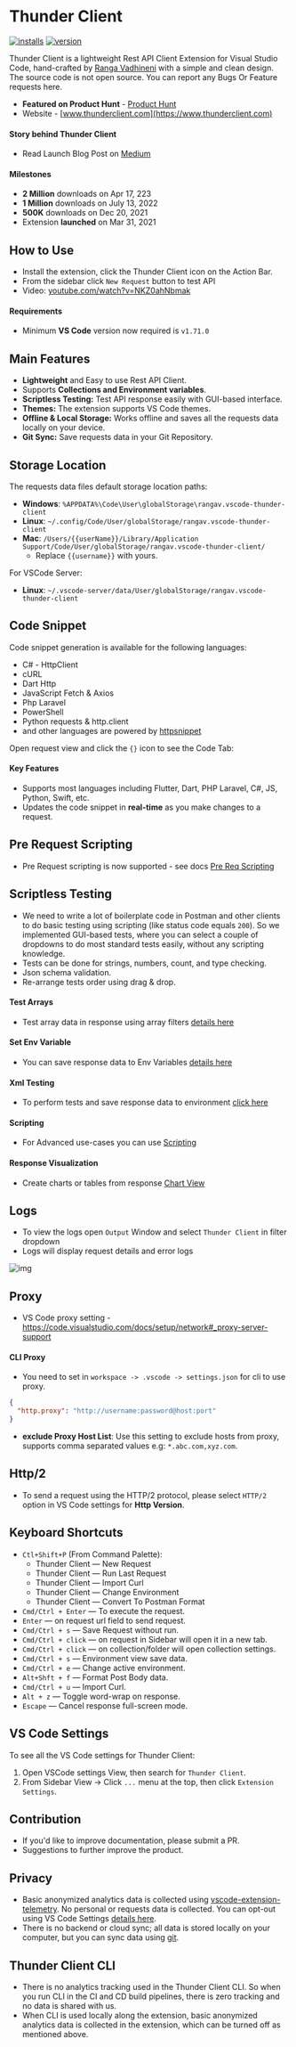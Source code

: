 # Thunder Client

[![installs](https://img.shields.io/visual-studio-marketplace/i/rangav.vscode-thunder-client.svg)](https://marketplace.visualstudio.com/items?itemName=rangav.vscode-thunder-client) 
[![version](https://img.shields.io/visual-studio-marketplace/v/rangav.vscode-thunder-client.svg)](https://marketplace.visualstudio.com/items?itemName=rangav.vscode-thunder-client) 


Thunder Client is a lightweight Rest API Client Extension for Visual Studio Code, hand-crafted by [Ranga Vadhineni](https://twitter.com/ranga_vadhineni) with a simple and clean design. The source code is not open source. You can report any Bugs Or Feature requests here.

- **Featured on Product Hunt** - [Product Hunt](https://www.producthunt.com/posts/thunder-client)
- Website - [www.thunderclient.com](https://www.thunderclient.com)


#### Story behind Thunder Client

- Read Launch Blog Post on [Medium](https://rangav.medium.com/thunder-client-alternative-to-postman-68ee0c9486d6)

#### Milestones

- **2 Million** downloads on Apr 17, 223
- **1 Million** downloads on July 13, 2022
- **500K** downloads on Dec 20, 2021
- Extension **launched** on Mar 31, 2021




## How to Use

- Install the extension, click the Thunder Client icon on the Action Bar.
- From the sidebar click `New Request` button to test API
- Video: [youtube.com/watch?v=NKZ0ahNbmak](https://youtu.be/NKZ0ahNbmak?t=3)


#### Requirements
- Minimum **VS Code** version now required is `v1.71.0`



## Main Features

- **Lightweight** and Easy to use Rest API Client.
- Supports **Collections and Environment variables**.
- **Scriptless Testing:** Test API response easily with GUI-based interface.
- **Themes:** The extension supports VS Code themes.
- **Offline & Local Storage:** Works offline and saves all the requests data locally on your device.
- **Git Sync:** Save requests data in your Git Repository.







## Storage Location

The requests data files default storage location paths:

- **Windows**: `%APPDATA%\Code\User\globalStorage\rangav.vscode-thunder-client`
- **Linux**: `~/.config/Code/User/globalStorage/rangav.vscode-thunder-client`
- **Mac**: `/Users/{{userName}}/Library/Application Support/Code/User/globalStorage/rangav.vscode-thunder-client/`
  - Replace `{{username}}` with yours.

For VSCode Server:

- **Linux**: `~/.vscode-server/data/User/globalStorage/rangav.vscode-thunder-client`


## Code Snippet

Code snippet generation is available for the following languages:

- C# - HttpClient
- cURL
- Dart Http
- JavaScript Fetch & Axios
- Php Laravel
- PowerShell
- Python requests & http.client
- and other languages are powered by [httpsnippet](https://github.com/Kong/httpsnippet)

Open request view and click the `{}` icon to see the Code Tab:


#### Key Features

- Supports most languages including Flutter, Dart, PHP Laravel, C#, JS, Python, Swift, etc.
- Updates the code snippet in **real-time** as you make changes to a request.


## Pre Request Scripting

- Pre Request scripting is now supported - see docs [Pre Req Scripting](filters/scripting)


## Scriptless Testing


- We need to write a lot of boilerplate code in Postman and other clients to do basic testing using scripting (like status code equals `200`). So we implemented GUI-based tests, where you can select a couple of dropdowns to do most standard tests easily, without any scripting knowledge.
- Tests can be done for strings, numbers, count, and type checking.
- Json schema validation.
- Re-arrange tests order using drag & drop.

#### Test Arrays
- Test array data in response using array filters [details here](testing/array-testing)

#### Set Env Variable
- You can save response data to Env Variables [details here](environment)

#### Xml Testing
- To perform tests and save response data to environment [click here](testing/xml-testing)

#### Scripting
- For Advanced use-cases you can use [Scripting](filters/scripting)

#### Response Visualization
- Create charts or tables from response [Chart View](chart-view)

## Logs

- To view the logs open `Output` Window and select `Thunder Client` in filter dropdown
- Logs will display request details and error logs

![img](https://user-images.githubusercontent.com/8637550/208124214-bcc493ba-82e6-41f1-90e7-34f16e8fa8e6.png)

## Proxy

- VS Code proxy setting - https://code.visualstudio.com/docs/setup/network#_proxy-server-support
#### CLI Proxy
- You need to set in `workspace -> .vscode -> settings.json` for cli to use proxy.
```json
{
  "http.proxy": "http://username:password@host:port"
}
```
- **exclude Proxy Host List**: Use this setting to exclude hosts from proxy, supports comma separated values e.g: `*.abc.com,xyz.com`.



## Http/2

- To send a request using the HTTP/2 protocol, please select `HTTP/2` option in VS Code settings for **Http Version**.

## Keyboard Shortcuts

- `Ctl+Shift+P` (From Command Palette):
  - Thunder Client — New Request
  - Thunder Client — Run Last Request
  - Thunder Client — Import Curl
  - Thunder Client — Change Environment
  - Thunder Client — Convert To Postman Format
- `Cmd/Ctrl + Enter` — To execute the request.
- `Enter` — on request url field to send request.
- `Cmd/Ctrl + s` — Save Request without run.
- `Cmd/Ctrl + click` — on request in Sidebar will open it in a new tab.
- `Cmd/Ctrl + click` — on collection/folder will open collection settings.
- `Cmd/Ctrl + s` — Environment view save data.
- `Cmd/Ctrl + e` — Change active environment.
- `Alt+Shft + f` — Format Post Body data.
- `Cmd/Ctrl + u` — Import Curl.
- `Alt + z` — Toggle word-wrap on response.
- `Escape` — Cancel response full-screen mode.


## VS Code Settings

To see all the VS Code settings for Thunder Client:

1. Open VSCode settings View, then search for `Thunder Client`.
2. From Sidebar View -> Click `...` menu at the top, then click `Extension Settings`.



## Contribution

- If you'd like to improve documentation, please submit a PR.
- Suggestions to further improve the product.



## Privacy

- Basic anonymized analytics data is collected using [vscode-extension-telemetry](https://github.com/Microsoft/vscode-extension-telemetry). No personal or requests data is collected. You can opt-out using VS Code Settings [details here](https://code.visualstudio.com/docs/getstarted/telemetry).
- There is no backend or cloud sync; all data is stored locally on your computer, but you can sync data using [git](https://github.com/thunderclient/thunder-client-support#git-sync).
## Thunder Client CLI
- There is no analytics tracking used in the Thunder Client CLI. So when you run CLI in the CI and CD build pipelines, there is zero tracking and no data is shared with us.
- When CLI is used locally along the extension, basic anonymized analytics data is collected in the extension, which can be turned off as mentioned above.

